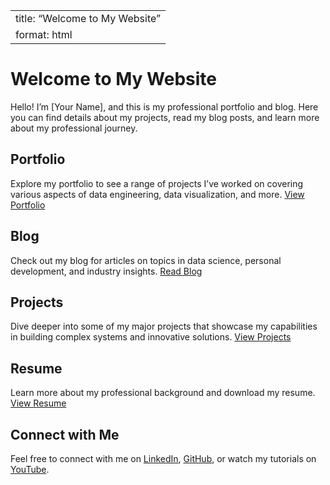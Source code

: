 
---
title: "Welcome to My Website"
format: html
---

# Welcome to My Website

Hello! I'm [Your Name], and this is my professional portfolio and blog. Here you can find details about my projects, read my blog posts, and learn more about my professional journey.

## Portfolio
Explore my portfolio to see a range of projects I've worked on covering various aspects of data engineering, data visualization, and more. 
[View Portfolio](content/portfolio/portfolio.html)

## Blog
Check out my blog for articles on topics in data science, personal development, and industry insights.
[Read Blog](content/blog/blog.html)

## Projects
Dive deeper into some of my major projects that showcase my capabilities in building complex systems and innovative solutions.
[View Projects](content/projects/projects.html)

## Resume
Learn more about my professional background and download my resume.
[View Resume](content/resume/resume.qmd)

## Connect with Me
Feel free to connect with me on [LinkedIn](https://www.linkedin.com/in/sandra-alemayehu/), [GitHub](https://github.com/san-dra), or watch my tutorials on [YouTube](https://youtube.com/user/yourchannel).


